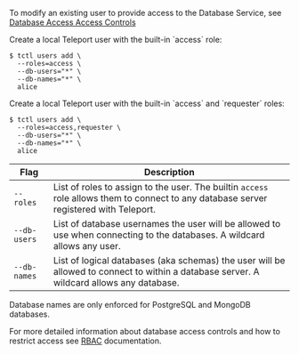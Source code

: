 <Admonition type="tip">

To modify an existing user to provide access to the Database Service, see [Database Access Access Controls](../../enroll-resources/database-access/rbac/rbac.mdx)

</Admonition>

<Tabs>
<TabItem scope={["oss","team"]} label="Teleport Community Edition">
Create a local Teleport user with the built-in `access` role:

```code
$ tctl users add \
  --roles=access \
  --db-users="*" \
  --db-names="*" \
  alice
```
</TabItem>
<TabItem scope={["enterprise", "cloud"]} label="Teleport Enterprise/Enterprise Cloud">
Create a local Teleport user with the built-in `access` and `requester` roles:

```code
$ tctl users add \
  --roles=access,requester \
  --db-users="*" \
  --db-names="*" \
  alice
```
</TabItem>
</Tabs>

| Flag         | Description                                                                                                                              |
|--------------|------------------------------------------------------------------------------------------------------------------------------------------|
| `--roles`    | List of roles to assign to the user. The builtin `access` role allows them to connect to any database server registered with Teleport.   |
| `--db-users` | List of database usernames the user will be allowed to use when connecting to the databases. A wildcard allows any user.                 |
| `--db-names` | List of logical databases (aka schemas) the user will be allowed to connect to within a database server. A wildcard allows any database. |

<Admonition type="warning">
  Database names are only enforced for PostgreSQL and MongoDB databases.
</Admonition>

For more detailed information about database access controls and how to restrict
access see [RBAC](../../enroll-resources/database-access/rbac/rbac.mdx) documentation.
